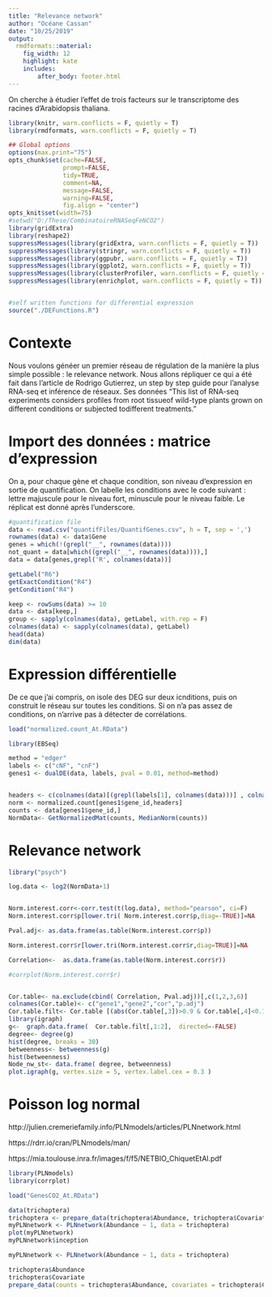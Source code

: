 ```yaml
---
title: "Relevance network"
author: "Océane Cassan"
date: "10/25/2019"
output: 
  rmdformats::material:
    fig_width: 12
    highlight: kate
    includes:
        after_body: footer.html
---
```


On cherche à étudier l'effet de trois facteurs sur le transcriptome des racines d'Arabidopsis thaliana.


```r
library(knitr, warn.conflicts = F, quietly = T)
library(rmdformats, warn.conflicts = F, quietly = T)

## Global options
options(max.print="75")
opts_chunk$set(cache=FALSE,
               prompt=FALSE,
               tidy=TRUE,
               comment=NA,
               message=FALSE,
               warning=FALSE,
               fig.align = "center")
opts_knit$set(width=75)
#setwd("D:/These/CombinatoireRNASeqFeNCO2")
library(gridExtra)
library(reshape2)
suppressMessages(library(gridExtra, warn.conflicts = F, quietly = T))
suppressMessages(library(stringr, warn.conflicts = F, quietly = T))
suppressMessages(library(ggpubr, warn.conflicts = F, quietly = T))
suppressMessages(library(ggplot2, warn.conflicts = F, quietly = T))
suppressMessages(library(clusterProfiler, warn.conflicts = F, quietly = T))
suppressMessages(library(enrichplot, warn.conflicts = F, quietly = T))


#self written functions for differential expression
source("./DEFunctions.R")
```

# Contexte

Nous voulons généer un premier réseau de régulation de la manière la plus simple possible : le relevance network.
Nous allons répliquer ce qui a été fait dans l'article de Rodrigo Gutierrez, un step by step guide pour l'analyse RNA-seq et inférence de réseaux.
Ses données
"This list of RNA-seq experiments considers profiles from root tissueof wild-type plants grown on different conditions or subjected todifferent treatments."

# Import des données : matrice d'expression

On a, pour chaque gène et chaque condition, son niveau d'expression en sortie de quantification.
On labelle les conditions avec le code suivant : lettre majuscule pour le niveau fort, minuscule pour le niveau faible. Le réplicat est donné après l'underscore.

```r
#quantification file
data <- read.csv("quantifFiles/QuantifGenes.csv", h = T, sep = ',')
rownames(data) <- data$Gene
genes = which(!(grepl("__", rownames(data))))
not_quant = data[which((grepl("__", rownames(data)))),]
data = data[genes,grepl('R', colnames(data))]

getLabel("R6")
getExactCondition("R4")
getCondition("R4")

keep <- rowSums(data) >= 10
data <- data[keep,]
group <- sapply(colnames(data), getLabel, with.rep = F)
colnames(data) <- sapply(colnames(data), getLabel)
head(data)
dim(data)
```

# Expression différentielle

De ce que j'ai compris, on isole des DEG sur deux icnditions, puis on construit le réseau sur toutes les conditions. Si on n'a pas assez de conditions, on n'arrive pas à détecter de corrélations.

```r
load("normalized.count_At.RData")

library(EBSeq)

method = "edger"
labels <- c("cNF", "cnF")
genes1 <- dualDE(data, labels, pval = 0.01, method=method)


headers <- c(colnames(data)[(grepl(labels[1], colnames(data)))] , colnames(data)[grepl(labels[2], colnames(data))])
norm <- normalized.count[genes1$gene_id,headers]
counts <- data[genes1$gene_id,]
NormData<- GetNormalizedMat(counts, MedianNorm(counts))

```


# Relevance network

```r

library("psych")

log.data <- log2(NormData+1)


Norm.interest.corr<-corr.test(t(log.data), method="pearson", ci=F)
Norm.interest.corr$p[lower.tri( Norm.interest.corr$p,diag=-TRUE)]=NA

Pval.adj<- as.data.frame(as.table(Norm.interest.corr$p))

Norm.interest.corr$r[lower.tri(Norm.interest.corr$r,diag=TRUE)]=NA

Correlation<-  as.data.frame(as.table(Norm.interest.corr$r))

#corrplot(Norm.interest.corr$r)


Cor.table<- na.exclude(cbind( Correlation, Pval.adj))[,c(1,2,3,6)]
colnames(Cor.table)<- c("gene1","gene2","cor","p.adj")
Cor.table.filt<- Cor.table [(abs(Cor.table[,3])>0.9 & Cor.table[,4]<0.1 ),]
library(igraph)
g<-  graph.data.frame(  Cor.table.filt[,1:2],  directed=-FALSE)
degree<- degree(g)
hist(degree, breaks = 30)
betweenness<- betweenness(g)
hist(betweenness)
Node_nw_st<- data.frame( degree, betweenness)
plot.igraph(g, vertex.size = 5, vertex.label.cex = 0.3 )
```
# Poisson log normal

http://julien.cremeriefamily.info/PLNmodels/articles/PLNnetwork.html

https://rdrr.io/cran/PLNmodels/man/

https://mia.toulouse.inra.fr/images/f/f5/NETBIO_ChiquetEtAl.pdf



```r

library(PLNmodels)
library(corrplot)

load("GenesCO2_At.RData")

data(trichoptera)
trichoptera <- prepare_data(trichoptera$Abundance, trichoptera$Covariate)
myPLNnetwork <- PLNnetwork(Abundance ~ 1, data = trichoptera)
plot(myPLNnetwork)
myPLNnetwork$inception

myPLNnetwork <- PLNnetwork(Abundance ~ 1, data = trichoptera)

trichoptera$Abundance
trichoptera$Covariate
prepare_data(counts = trichoptera$Abundance, covariates = trichoptera$Covariate)



```

